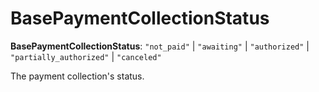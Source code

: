 
# BasePaymentCollectionStatus

 **BasePaymentCollectionStatus**: `"not_paid"` \| `"awaiting"` \| `"authorized"` \| `"partially_authorized"` \| `"canceled"`

The payment collection's status.
